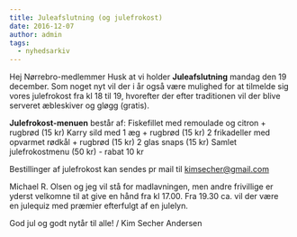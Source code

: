 ```yaml
---
title: Juleafslutning (og julefrokost)
date: 2016-12-07
author: admin
tags:
  - nyhedsarkiv
---
```


Hej Nørrebro-medlemmer Husk at vi holder **Juleafslutning** mandag den 19 december. Som noget nyt vil der i år også være mulighed for at tilmelde sig vores julefrokost fra kl 18 til 19, hvorefter der efter traditionen vil der blive serveret æbleskiver og gløgg (gratis).

**Julefrokost-menuen** består af: Fiskefillet med remoulade og citron + rugbrød (15 kr) Karry sild med 1 æg + rugbrød (15 kr) 2 frikadeller med opvarmet rødkål + rugbrød (15 kr) 2 glas snaps (15 kr) Samlet julefrokostmenu (50 kr) - rabat 10 kr

Bestillinger af julefrokost kan sendes pr mail til kimsecher@gmail.com

Michael R. Olsen og jeg vil stå for madlavningen, men andre frivillige er yderst velkomne til at give en hånd fra kl 17.00. Fra 19.30 ca. vil der være en julequiz med præmier efterfulgt af en julelyn.

God jul og godt nytår til alle! / Kim Secher Andersen
